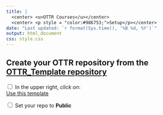 ```yaml
---
title: |
  <center> <u>OTTR Courses</u></center>
  <center> <p style = "color:#986753;">Setup</p></center>
date: "Last updated: `r format(Sys.time(), '%B %d, %Y')`"
output: html_document
css: style.css
---
```



## Create your OTTR repository from the [OTTR_Template repository](https://github.com/jhudsl/OTTR_Template)

<input type="checkbox">  In the upper right, _click on_: <div class = "github_button"><a href="https://github.com/new?template_name=OTTR_Template&template_owner=jhudsl"> Use this template</a></div>

<input type="checkbox">  Set your repo to **Public**
